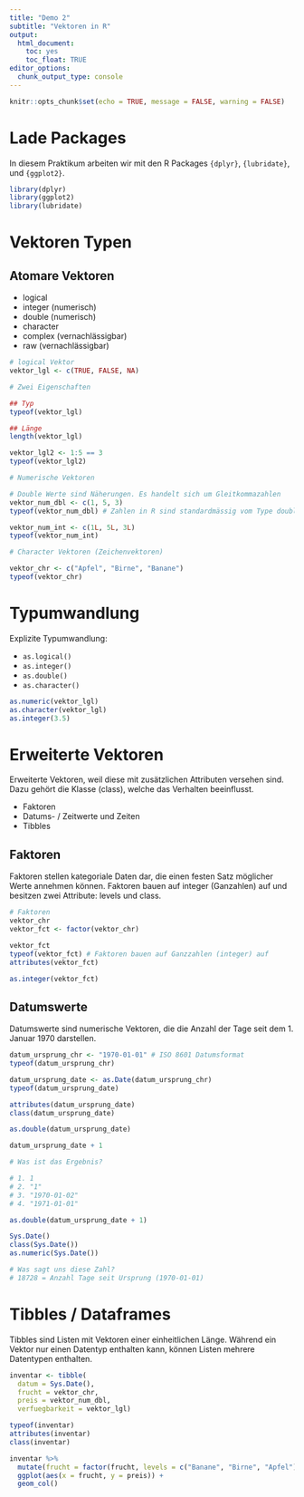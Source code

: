 ```yaml
---
title: "Demo 2"
subtitle: "Vektoren in R"
output: 
  html_document: 
    toc: yes
    toc_float: TRUE
editor_options: 
  chunk_output_type: console
---
```


```r
knitr::opts_chunk$set(echo = TRUE, message = FALSE, warning = FALSE)
```


# Lade Packages

In diesem Praktikum arbeiten wir mit den R Packages `{dplyr}`, `{lubridate}`, und `{ggplot2}`. 

```r

library(dplyr)
library(ggplot2)
library(lubridate)

```

# Vektoren Typen

## Atomare Vektoren 

- logical
- integer (numerisch)
- double (numerisch)
- character
- complex (vernachlässigbar)
- raw (vernachlässigbar)

```r

# logical Vektor
vektor_lgl <- c(TRUE, FALSE, NA)

# Zwei Eigenschaften

## Typ
typeof(vektor_lgl)

## Länge
length(vektor_lgl)

vektor_lgl2 <- 1:5 == 3
typeof(vektor_lgl2)

# Numerische Vektoren

# Double Werte sind Näherungen. Es handelt sich um Gleitkommazahlen
vektor_num_dbl <- c(1, 5, 3)
typeof(vektor_num_dbl) # Zahlen in R sind standardmässig vom Type double

vektor_num_int <- c(1L, 5L, 3L)
typeof(vektor_num_int)

# Character Vektoren (Zeichenvektoren)

vektor_chr <- c("Apfel", "Birne", "Banane")
typeof(vektor_chr)

```

# Typumwandlung

Explizite Typumwandlung:

- `as.logical()`
- `as.integer()`
- `as.double()`
- `as.character()`

```r

as.numeric(vektor_lgl)
as.character(vektor_lgl)
as.integer(3.5)

```

# Erweiterte Vektoren

Erweiterte Vektoren, weil diese mit zusätzlichen Attributen versehen sind. Dazu gehört die Klasse (class), welche das Verhalten beeinflusst. 

- Faktoren 
- Datums- / Zeitwerte und Zeiten
- Tibbles

## Faktoren

Faktoren stellen kategoriale Daten dar, die einen festen Satz möglicher Werte annehmen können. Faktoren bauen auf integer (Ganzahlen) auf und besitzen zwei Attribute: levels und class.

```r

# Faktoren
vektor_chr
vektor_fct <- factor(vektor_chr)

vektor_fct
typeof(vektor_fct) # Faktoren bauen auf Ganzzahlen (integer) auf
attributes(vektor_fct)

as.integer(vektor_fct)
```

## Datumswerte

Datumswerte sind numerische Vektoren, die die Anzahl der Tage seit dem 1. Januar 1970 darstellen.

```r

datum_ursprung_chr <- "1970-01-01" # ISO 8601 Datumsformat
typeof(datum_ursprung_chr)

datum_ursprung_date <- as.Date(datum_ursprung_chr)
typeof(datum_ursprung_date)

attributes(datum_ursprung_date)
class(datum_ursprung_date)

as.double(datum_ursprung_date)

datum_ursprung_date + 1 

# Was ist das Ergebnis?

# 1. 1
# 2. "1"
# 3. "1970-01-02"
# 4. "1971-01-01"

as.double(datum_ursprung_date + 1)

Sys.Date()
class(Sys.Date())
as.numeric(Sys.Date())

# Was sagt uns diese Zahl?
# 18728 = Anzahl Tage seit Ursprung (1970-01-01)

```

# Tibbles / Dataframes

Tibbles sind Listen mit Vektoren einer einheitlichen Länge. Während ein Vektor nur einen Datentyp enthalten kann, können Listen mehrere Datentypen enthalten.

```r

inventar <- tibble(
  datum = Sys.Date(),
  frucht = vektor_chr,
  preis = vektor_num_dbl,
  verfuegbarkeit = vektor_lgl)

typeof(inventar)
attributes(inventar)
class(inventar)

inventar %>% 
  mutate(frucht = factor(frucht, levels = c("Banane", "Birne", "Apfel"))) %>% 
  ggplot(aes(x = frucht, y = preis)) +
  geom_col()

```

